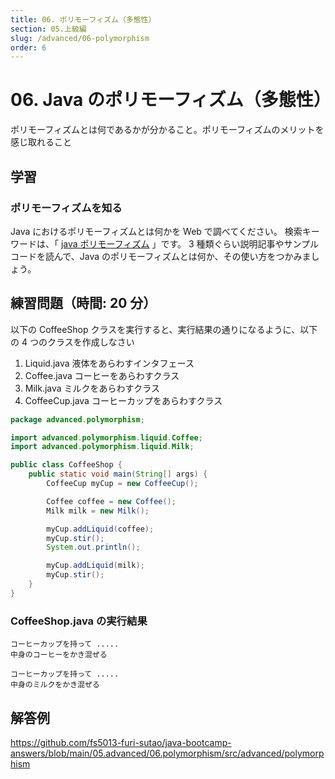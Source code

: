```yaml
---
title: 06. ポリモーフィズム（多態性）
section: 05.上級編
slug: /advanced/06-polymorphism
order: 6
---
```


# 06. Java のポリモーフィズム（多態性）

<p className="goal">ポリモーフィズムとは何であるかが分かること。ポリモーフィズムのメリットを感じ取れること</p>

## 学習

### ポリモーフィズムを知る

Java におけるポリモーフィズムとは何かを Web で調べてください。
検索キーワードは、「 [java ポリモーフィズム](https://www.google.com/search?q=java+ポリモーフィズム) 」です。
3 種類ぐらい説明記事やサンプルコードを読んで、Java のポリモーフィズムとは何か、その使い方をつかみましょう。

## 練習問題（時間: 20 分）

以下の CoffeeShop クラスを実行すると、実行結果の通りになるように、以下の 4 つのクラスを作成しなさい

1. Liquid.java 液体をあらわすインタフェース
2. Coffee.java コーヒーをあらわすクラス
3. Milk.java ミルクをあらわすクラス
4. CoffeeCup.java コーヒーカップをあらわすクラス

```java
package advanced.polymorphism;

import advanced.polymorphism.liquid.Coffee;
import advanced.polymorphism.liquid.Milk;

public class CoffeeShop {
    public static void main(String[] args) {
        CoffeeCup myCup = new CoffeeCup();

        Coffee coffee = new Coffee();
        Milk milk = new Milk();

        myCup.addLiquid(coffee);
        myCup.stir();
        System.out.println();

        myCup.addLiquid(milk);
        myCup.stir();
    }
}
```

### CoffeeShop.java の実行結果

```console
コーヒーカップを持って .....
中身のコーヒーをかき混ぜる

コーヒーカップを持って .....
中身のミルクをかき混ぜる
```

## 解答例

https://github.com/fs5013-furi-sutao/java-bootcamp-answers/blob/main/05.advanced/06.polymorphism/src/advanced/polymorphism
